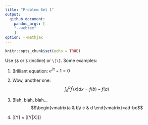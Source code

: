 ```yaml
---
title: "Problem Set 1"
output:
  github_document:
    pandoc_args: [
    "--webtex"
    ]
option: --mathjax
---
```


```r
knitr::opts_chunk$set(echo = TRUE)
```


Use `$$` or `$` (incline) or `\[\]`. Some examples:

1. Brilliant equation: $e^{i\pi} + 1 = 0$

2. Wow, another one: $$\int_a^b f^{\prime}(x)dx = f(b) - f(a)$$


3. Blah, blah, blah...
$$\begin{vmatrix}a & b\\
c & d
\end{vmatrix}=ad-bc$$


4. \[\mathbb{E}[Y] = \mathbb{E}[\mathbb{E}[Y|X]]\]